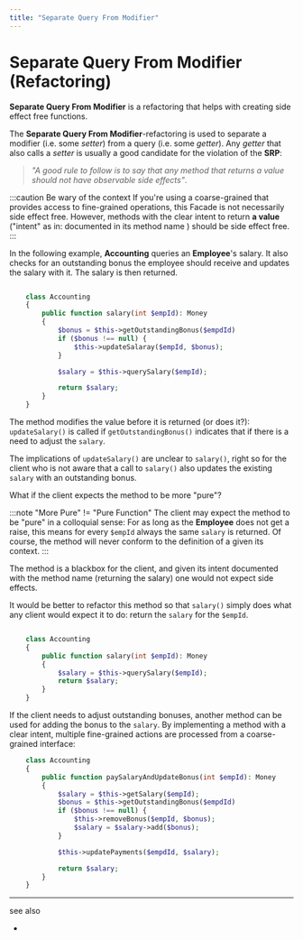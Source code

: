 ```yaml
---
title: "Separate Query From Modifier"
---
```




# Separate Query From Modifier (Refactoring)

**Separate Query From Modifier** is a refactoring that helps with creating side effect free functions.

The **Separate Query From Modifier**-refactoring is used to separate a modifier (i.e. some _setter_)
from a query (i.e. some _getter_). Any _getter_ that also calls a _setter_ is usually a good candidate for the violation of the **SRP**:

> _"A good rule to follow is to say that any method that returns a value should not have observable side effects"_. <BibRef name="ref" pp="279" />


:::caution Be wary of the context
If you're using a coarse-grained <GlosRef name="Facade" file="sd.facade" /> that provides access to fine-grained operations,
this Facade is not necessarily side effect free. However, methods with the clear intent to
return **a value** ("intent" as in: documented in its method name <BibRef name="CC" pp="39" />) should be side effect free.
:::


In the following example, **Accounting** queries an **Employee**'s salary. It also checks for an outstanding bonus
the employee should receive and updates the salary with it. The salary is then returned.

```php

    class Accounting
    {
        public function salary(int $empId): Money
        {
            $bonus = $this->getOutstandingBonus($empdId)
            if ($bonus !== null) {
                $this->updateSalaray($empId, $bonus);
            }

            $salary = $this->querySalary($empId);

            return $salary;
        }
    }
```

The method modifies the value before it is returned (or does it?):
`updateSalary()` is called if `getOutstandingBonus()` indicates that if there is a need to adjust the `salary`.

The implications of `updateSalary()` are unclear to `salary()`, right so for the client who is not aware that a call to
`salary()` also updates the existing `salary` with an outstanding bonus.

What if the client expects the method to be more "pure"?

:::note "More Pure" $!=$ "Pure Function"
The client may expect the method to be "pure" in a colloquial sense: For as long as the **Employee** does not get a raise, this means for every `$empId`
always the same `salary` is returned.
Of course, the method will never conform to the definition of a <GlosRef name="Pure Function" file="computerscience.purefunction"/>
given its context.
:::


The method is a blackbox for the client, and given its intent documented with the method name (returning the salary)
one would not expect side effects.

It would be better to refactor this method so that `salary()` simply does what any client would expect it to do: return
the `salary` for the `$empId`.


```php

    class Accounting
    {
        public function salary(int $empId): Money
        {
            $salary = $this->querySalary($empId);
            return $salary;
        }
    }
```

If the client needs to adjust outstanding bonuses, another method can be used for adding the bonus to the `salary`. By
implementing a method with a clear intent, multiple fine-grained actions are processed from a coarse-grained interface:


```php
    class Accounting
    {
        public function paySalaryAndUpdateBonus(int $empId): Money
        {
            $salary = $this->getSalary($empId);
            $bonus = $this->getOutstandingBonus($empdId)
            if ($bonus !== null) {
                $this->removeBonus($empId, $bonus);
                $salary = $salary->add($bonus);
            }

            $this->updatePayments($empdId, $salary);

            return $salary;
        }
    }
```

----
see also
 - <GlosRef name="Facade (Software Design)" file="sd.facade" />
